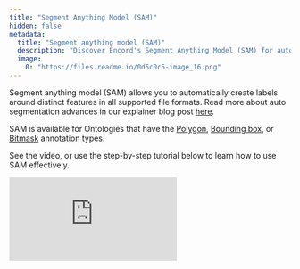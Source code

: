 ```yaml
---
title: "Segment Anything Model (SAM)"
hidden: false
metadata: 
  title: "Segment anything model (SAM)"
  description: "Discover Encord's Segment Anything Model (SAM) for automated label creation. Learn how to use this advanced object tracking feature."
  image: 
    0: "https://files.readme.io/0d5c0c5-image_16.png"
---
```


Segment anything model (SAM) allows you to automatically create labels around distinct features in all supported file formats. Read more about auto segmentation advances in our explainer blog post [here](https://encord.com/blog/seggpt-segment-everything-in-context-explainer/).

<Note>SAM is available for Ontologies that have the [Polygon](/platform-documentation/Annotate/annotate-label-editor/annotate-images#polygon), [Bounding box](/platform-documentation/Annotate/annotate-label-editor/annotate-images#bounding-box), or [Bitmask](/platform-documentation/Annotate/annotate-label-editor/annotate-images#segmentation-masks--bitmasks) annotation types. </Note>

See the video, or use the step-by-step tutorial below to learn how to use SAM effectively. 

<div
  style={{
    height: '0',
    paddingBottom: '50.847457627118644%',
    position: 'relative'
  }}
>
  <iframe
    allowFullScreen
    frameBorder="0"
    mozallowfullscreen=""
    src="https://www.loom.com/embed/fd1d94c12831412a9ff419848503fe1a?sid=95371192-45ca-42bf-9a70-975808341a7b"
    style={{
      height: '100%',
      left: '0',
      position: 'absolute',
      top: '0',
      width: '100%'
    }}
    webkitallowfullscreen=""
  />
</div>

---

## 1. Start Labeling Using SAM

### Creating a new instance label 

Click the wand icon within the Polygon, or Bounding box class when viewing a task in the [label editor](/platform-documentation/Annotate/annotate-label-editor) to make the SAM pop-up appear.

<Tip>Use the <kbd>Shift</kbd> + <kbd>A</kbd> keyboard shortcut to toggle SAM mode.</Tip>

<div class="flex justify-center">
    <img src="https://storage.googleapis.com/docs-media.encord.com/static/img/annotate/sam-click-icon.gif" />
</div>

### Creating labels for existing instances

You can use SAM to create labels for an existing object instance. 

1. Navigate to the frame you want to add the instance. 
2. Click **Instantiate object** next to the instance, or press the instance's hotkey on your keyboard (<kbd>W</kbd> in the example below).

<div class="flex justify-center">
    <img src="https://storage.googleapis.com/docs-media.encord.com/static/img/instantiate-sam.png" width="200"/>
</div>

3. Press <kbd>Shift</kbd> + <kbd>A</kbd> on your keyboard to enable SAM.

<Tip>SAM mode will remain active when switching to a different annotation class, and will only be deactivated by clicking the <img src="https://storage.googleapis.com/docs-media.encord.com/static/img/annotate/sam-wand-icon.png" width="30"/> icon again. </Tip>

---

## 2. Using SAM to Segment a Frame or Image

Click the area on the image or frame you would like to segment - the pop-up will indicate that auto-segmentation is running, as shown below.

<div class="flex justify-center">
    <img src="https://storage.googleapis.com/docs-media.encord.com/static/img/annotate/sam-predict-area.gif" />
</div>

You can also click and drag your cursor to select the part of an image you would like to segment. 

<div class="flex justify-center">
    <img src="https://storage.googleapis.com/docs-media.encord.com/static/img/sam-bounding-box.gif" />
</div>

---

## 3. Including / Excluding Areas from Selection

Once the prediction has run, a part of the image or frame will be highlighted in blue.

- You can add to the selected area by left-clicking the part of the image you'd like to add to the label. This is shown in the following video.
- You can exclude parts of the selected area by right-clicking the part you'd like to exclude from the label. 
- If you've made a mistake and want to re-start, simply click **Reset** on the SAM pop-up to start again.

<div class="flex justify-center">
    <img src="https://storage.googleapis.com/docs-media.encord.com/static/img/annotate/sam-add-area.gif" />
</div>

---

## 4. Confirming the Label

Once the correct section is highlighted, click **Apply Label** on the SAM pop-up, or press <kbd>Enter</kbd> on your keyboard to confirm the selection. 

A label appears outlining the area that was highlighted - the label shape depends on whether the selection was made using a bounding box, a bitmask, or a polygon.

<Note>SAM works in conjunction with the ['Permanent drawing' setting](/platform-documentation/Annotate/annotate-label-editor#permanent-drawing-new-instances) which can increase the speed at which SAM labels are created in video frames. </Note>

<div class="flex justify-center">
    <img src="https://storage.googleapis.com/docs-media.encord.com/static/img/annotate/sam-apply-label.gif" />
</div>

---

## SAM 2 Tracking

<Note>
For information on how to use SAM 2 object tracking see our documentation [here](/platform-documentation/Annotate/automated-labeling/annotate-sam2-video-tracking).
</Note>

SAM 2 brings state-of-the-art segmentation and tracking capabilities for both video and images into a single model.  This unification eliminates the need for combining SAM with other video object segmentation models, streamlining the process of video segmentation into a single, efficient tool. It maintains a simple design and fast inference speed, making it accessible and efficient for users.

The model can track objects consistently across video frames in real-time, which opens up numerous possibilities for applications in video editing and mixed reality experiences. This new model builds upon the success of the original Segment Anything Model, offering improved performance and efficiency.

SAM 2 can also be used to annotate visual data for training computer vision systems. It opens up creative ways to select and interact with objects in real-time or live videos.

### SAM 2 Key Features

- Demonstrated superior accuracy in video segmentation with three times fewer interactions compared to previous models and an 8x speedup for video annotations. For image segmentation, it is not only more accurate but also six times faster than its predecessor, SAM.

- Object Selection and Adjustment: SAM 2 extends the prompt-based object segmentation abilities of SAM to also work for object tracks across video frames.

- Robust Segmentation of Unfamiliar Videos: The model is capable of zero-shot generalization. This means it can segment objects, images, and videos from domains not seen during training, making it versatile for real-world applications.

- Real-Time Interactivity: SAM 2 utilizes a streaming memory architecture that processes video frames one at a time, allowing for real-time, interactive applications.




